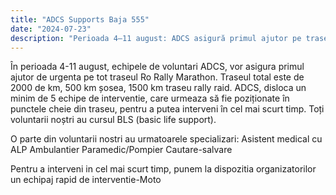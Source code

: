 ```yaml
---
title: "ADCS Supports Baja 555"
date: "2024-07-23"
description: "Perioada 4–11 august: ADCS asigură primul ajutor pe traseul Ro Rally Marathon."
---
```


În perioada 4-11 august, echipele de voluntari ADCS, vor asigura primul ajutor de urgenta pe tot traseul Ro Rally Marathon.
Traseul total este de 2000 de km, 500 km șosea, 1500 km traseu rally raid.
ADCS, disloca un minim de 5 echipe de interventie, care urmeaza să fie poziționate în punctele cheie din traseu, pentru a putea interveni în cel mai scurt timp.
Toți voluntarii noștri au cursul BLS (basic life support).

O parte din voluntarii nostri au urmatoarele specializari:
Asistent medical cu ALP
Ambulantier
Paramedic/Pompier
Cautare-salvare

Pentru a interveni in cel mai scurt timp, punem la dispozitia organizatorilor un echipaj rapid de interventie-Moto
